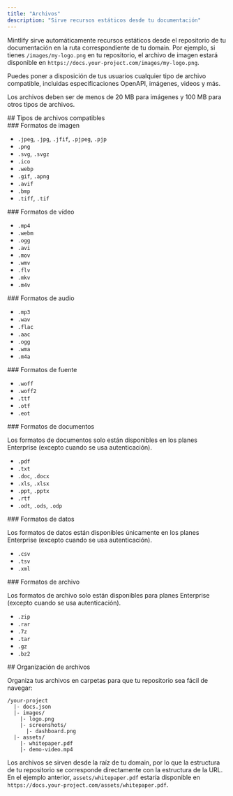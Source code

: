 ```yaml
---
title: "Archivos"
description: "Sirve recursos estáticos desde tu documentación"
---
```


Mintlify sirve automáticamente recursos estáticos desde el repositorio de tu documentación en la ruta correspondiente de tu domain. Por ejemplo, si tienes `/images/my-logo.png` en tu repositorio, el archivo de imagen estará disponible en `https://docs.your-project.com/images/my-logo.png`.

Puedes poner a disposición de tus usuarios cualquier tipo de archivo compatible, incluidas especificaciones OpenAPI, imágenes, videos y más.

Los archivos deben ser de menos de 20 MB para imágenes y 100 MB para otros tipos de archivos.

<div id="supported-file-types">
  ## Tipos de archivos compatibles
</div>

<div id="image-formats">
  ### Formatos de imagen
</div>

- `.jpeg`, `.jpg`, `.jfif`, `.pjpeg`, `.pjp`
- `.png`
- `.svg`, `.svgz`
- `.ico`
- `.webp`
- `.gif`, `.apng`
- `.avif`
- `.bmp`
- `.tiff`, `.tif`

<div id="video-formats">
  ### Formatos de vídeo
</div>

- `.mp4`
- `.webm`
- `.ogg`
- `.avi`
- `.mov`
- `.wmv`
- `.flv`
- `.mkv`
- `.m4v`

<div id="audio-formats">
  ### Formatos de audio
</div>

- `.mp3`
- `.wav`
- `.flac`
- `.aac`
- `.ogg`
- `.wma`
- `.m4a`

<div id="font-formats">
  ### Formatos de fuente
</div>

- `.woff`
- `.woff2`
- `.ttf`
- `.otf`
- `.eot`

<div id="document-formats">
  ### Formatos de documentos
</div>

<Note>Los formatos de documentos solo están disponibles en los planes Enterprise (excepto cuando se usa autenticación).</Note>

- `.pdf`
- `.txt`
- `.doc`, `.docx`
- `.xls`, `.xlsx`
- `.ppt`, `.pptx`
- `.rtf`
- `.odt`, `.ods`, `.odp`

<div id="data-formats">
  ### Formatos de datos
</div>

<Note>Los formatos de datos están disponibles únicamente en los planes Enterprise (excepto cuando se usa autenticación).</Note>

- `.csv`
- `.tsv`
- `.xml`

<div id="archive-formats">
  ### Formatos de archivo
</div>

<Note>Los formatos de archivo solo están disponibles para planes Enterprise (excepto cuando se usa autenticación).</Note>

- `.zip`
- `.rar`
- `.7z`
- `.tar`
- `.gz`
- `.bz2`

<div id="file-organization">
  ## Organización de archivos
</div>

Organiza tus archivos en carpetas para que tu repositorio sea fácil de navegar:

```text
/your-project
  |- docs.json
  |- images/
    |- logo.png
    |- screenshots/
      |- dashboard.png
  |- assets/
    |- whitepaper.pdf
    |- demo-video.mp4
```

Los archivos se sirven desde la raíz de tu domain, por lo que la estructura de tu repositorio se corresponde directamente con la estructura de la URL. En el ejemplo anterior, `assets/whitepaper.pdf` estaría disponible en `https://docs.your-project.com/assets/whitepaper.pdf`.
